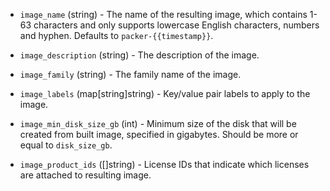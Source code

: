 <!-- Code generated from the comments of the ImageConfig struct in builder/yandex/common_config.go; DO NOT EDIT MANUALLY -->

- `image_name` (string) - The name of the resulting image, which contains 1-63 characters and only
  supports lowercase English characters, numbers and hyphen. Defaults to
  `packer-{{timestamp}}`.

- `image_description` (string) - The description of the image.

- `image_family` (string) - The family name of the image.

- `image_labels` (map[string]string) - Key/value pair labels to apply to the image.

- `image_min_disk_size_gb` (int) - Minimum size of the disk that will be created from built image, specified in gigabytes.
  Should be more or equal to `disk_size_gb`.

- `image_product_ids` ([]string) - License IDs that indicate which licenses are attached to resulting image.
